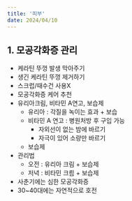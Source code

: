 ```yaml
---
title: '피부'
date: 2024/04/10
---
```


## 1. 모공각화증 관리

- 케라틴 뚜껑 발생 막아주기
- 생긴 케라틴 뚜껑 제거하기
- 스크럽/때수건 사용X
- 모공각화증 케어 추천
- 유리아크림, 비타민 A연고, 보습제
  - 유리아 : 각질을 녹이는 효과 + 보습
  - 비타민 A 연고 : 병원처방 후 구입 가능
    - 자외선이 없는 밤에 바르기
    - 자극이 있어 소량만 바르기
  - 보습제
- 관리법
  - 오전 : 유리아 크림 + 보습제
  - 저녁 : 비타민 크릠 + 보습제
- 사춘기에는 심한 모공각화증
- 30~40대에는 자연적으로 호전
